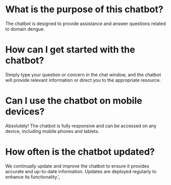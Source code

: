 # What is the purpose of this chatbot?
The chatbot is designed to provide assistance and answer questions related to domain dengue.
# How can I get started with the chatbot?
Simply type your question or concern in the chat window, and the chatbot will provide relevant information or direct you to the appropriate resource.
# Can I use the chatbot on mobile devices?
Absolutely! The chatbot is fully responsive and can be accessed on any device, including mobile phones and tablets.
# How often is the chatbot updated?
We continually update and improve the chatbot to ensure it provides accurate and up-to-date information. Updates are deployed regularly to enhance its functionality.',